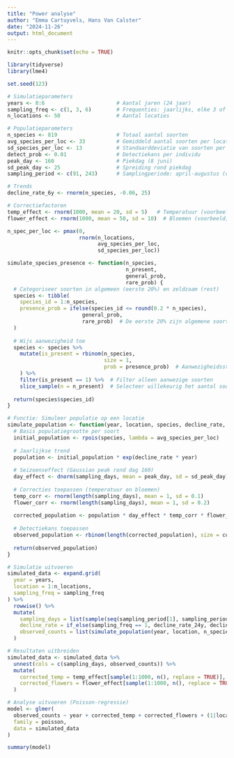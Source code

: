 ```yaml
---
title: "Power analyse"
author: "Emma Cartuyvels, Hans Van Calster"
date: "2024-11-26"
output: html_document
---
```


```r
knitr::opts_chunk$set(echo = TRUE)

library(tidyverse)
library(lme4)

set.seed(123)
```

```r
# Simulatieparameters
years <- 0:6                       # Aantal jaren (24 jaar)
sampling_freq <- c(1, 3, 6)        # Frequenties: jaarlijks, elke 3 of 6 jaar
n_locations <- 50                  # Aantal locaties

# Populatieparameters
n_species <- 819                   # Totaal aantal soorten
avg_species_per_loc <- 33          # Gemiddeld aantal soorten per locatie
sd_species_per_loc <- 13           # Standaarddeviatie van soorten per locatie
detect_prob <- 0.01                # Detectiekans per individu
peak_day <- 160                    # Piekdag (8 juni)
sd_peak_day <- 25                  # Spreiding rond piekdag
sampling_period <- c(91, 243)      # Samplingperiode: april-augustus (dag 91 tot 243)

# Trends
decline_rate_6y <- rnorm(n_species, -0.06, 25)

# Correctiefactoren
temp_effect <- rnorm(1000, mean = 20, sd = 5)   # Temperatuur (voorbeeld)
flower_effect <- rnorm(1000, mean = 50, sd = 10)  # Bloemen (voorbeeld)
```

```r
n_spec_per_loc <- pmax(0, 
                       rnorm(n_locations,
                             avg_species_per_loc,
                             sd_species_per_loc))
```


```r
simulate_species_presence <- function(n_species,
                                      n_present,
                                      general_prob,
                                      rare_prob) {
  # Categoriseer soorten in algemeen (eerste 20%) en zeldzaam (rest)
  species <- tibble(
    species_id = 1:n_species,
    presence_prob = ifelse(species_id <= round(0.2 * n_species),
                        general_prob,
                        rare_prob)  # De eerste 20% zijn algemene soorten
  )
  
  # Wijs aanwezigheid toe
  species <- species %>%
    mutate(is_present = rbinom(n_species,
                               size = 1,
                               prob = presence_prob)  # Aanwezigheidsstatus
    ) %>%
    filter(is_present == 1) %>%  # Filter alleen aanwezige soorten
    slice_sample(n = n_present)  # Selecteer willekeurig het aantal soorten per locatie
  
  return(species$species_id)
}
```











```r
# Functie: Simuleer populatie op een locatie
simulate_population <- function(year, location, species, decline_rate, sampling_days) {
  # Basis populatiegrootte per soort
  initial_population <- rpois(species, lambda = avg_species_per_loc)
  
  # Jaarlijkse trend
  population <- initial_population * exp(decline_rate * year)
  
  # Seizoenseffect (Gaussian peak rond dag 160)
  day_effect <- dnorm(sampling_days, mean = peak_day, sd = sd_peak_day)
  
  # Correcties toepassen (temperatuur en bloemen)
  temp_corr <- rnorm(length(sampling_days), mean = 1, sd = 0.1)
  flower_corr <- rnorm(length(sampling_days), mean = 1, sd = 0.2)
  
  corrected_population <- population * day_effect * temp_corr * flower_corr
  
  # Detectiekans toepassen
  observed_population <- rbinom(length(corrected_population), size = corrected_population, prob = detect_prob)
  
  return(observed_population)
}

# Simulatie uitvoeren
simulated_data <- expand.grid(
  year = years,
  location = 1:n_locations,
  sampling_freq = sampling_freq
) %>%
  rowwise() %>%
  mutate(
    sampling_days = list(sample(seq(sampling_period[1], sampling_period[2]), 2, replace = TRUE)),
    decline_rate = if_else(sampling_freq == 1, decline_rate_24y, decline_rate_6y),
    observed_counts = list(simulate_population(year, location, n_species, decline_rate, sampling_days))
  )

# Resultaten uitbreiden
simulated_data <- simulated_data %>%
  unnest(cols = c(sampling_days, observed_counts)) %>%
  mutate(
    corrected_temp = temp_effect[sample(1:1000, n(), replace = TRUE)],
    corrected_flowers = flower_effect[sample(1:1000, n(), replace = TRUE)]
  )

# Analyse uitvoeren (Poisson-regressie)
model <- glmer(
  observed_counts ~ year + corrected_temp + corrected_flowers + (1|location),
  family = poisson,
  data = simulated_data
)

summary(model)

```

